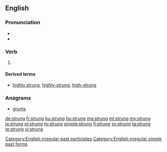 ==English==

===Pronunciation===
* {{IPA|/ˈstɹʌŋ/|lang=en}}
* {{rhymes|ʌŋ|lang=en}}

===Verb===
{{head|en|verb form}}

# {{en-past of|string}}

====Derived terms====
* [[highly strung]], [[highly-strung]], [[high-strung]]

===Anagrams===
* [[grunts#English|grunts]]

[[Category:English irregular past participles]]
[[Category:English irregular simple past forms]]

[[de:strung]]
[[fr:strung]]
[[ku:strung]]
[[hu:strung]]
[[mg:strung]]
[[ml:strung]]
[[my:strung]]
[[ja:strung]]
[[pl:strung]]
[[ro:strung]]
[[simple:strung]]
[[fi:strung]]
[[sv:strung]]
[[ta:strung]]
[[te:strung]]
[[vi:strung]]